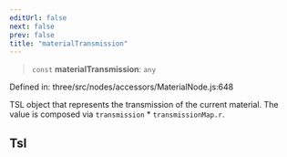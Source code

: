 ```yaml
---
editUrl: false
next: false
prev: false
title: "materialTransmission"
---
```


> `const` **materialTransmission**: `any`

Defined in: three/src/nodes/accessors/MaterialNode.js:648

TSL object that represents the transmission of the current material.
The value is composed via `transmission` * `transmissionMap.r`.

## Tsl
